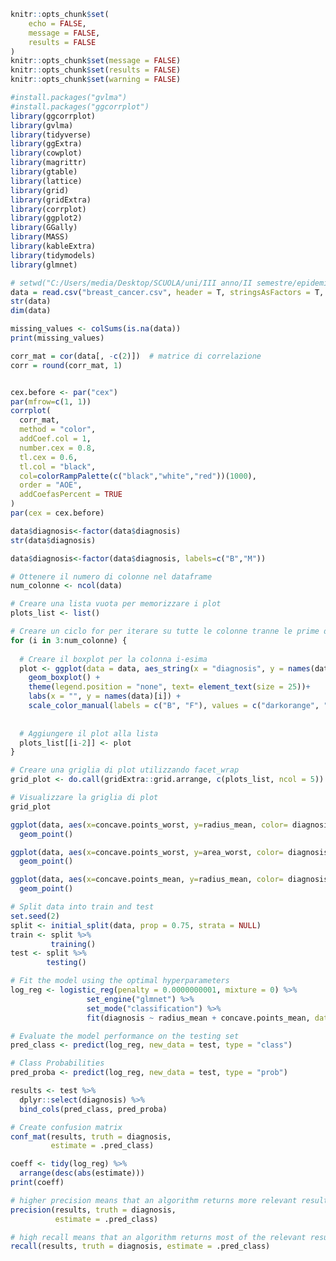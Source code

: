 ```r
knitr::opts_chunk$set(
	echo = FALSE,
	message = FALSE,
	results = FALSE
)
knitr::opts_chunk$set(message = FALSE)
knitr::opts_chunk$set(results = FALSE)
knitr::opts_chunk$set(warning = FALSE)
```

```r
#install.packages("gvlma")
#install.packages("ggcorrplot")
library(ggcorrplot)
library(gvlma)
library(tidyverse)
library(ggExtra)
library(cowplot)
library(magrittr)
library(gtable)
library(lattice)
library(grid)
library(gridExtra)
library(corrplot)
library(ggplot2)
library(GGally)
library(MASS)
library(kableExtra)
library(tidymodels)
library(glmnet)
```

```r
# setwd("C:/Users/media/Desktop/SCUOLA/uni/III anno/II semestre/epidemiology/progetto")
data = read.csv("breast_cancer.csv", header = T, stringsAsFactors = T, sep = ",")
str(data)
dim(data)
```

```r
missing_values <- colSums(is.na(data))
print(missing_values)
```

```r
corr_mat = cor(data[, -c(2)])  # matrice di correlazione
corr = round(corr_mat, 1)


cex.before <- par("cex")
par(mfrow=c(1, 1))
corrplot(
  corr_mat,
  method = "color",
  addCoef.col = 1,
  number.cex = 0.8,
  tl.cex = 0.6,
  tl.col = "black",
  col=colorRampPalette(c("black","white","red"))(1000),
  order = "AOE",
  addCoefasPercent = TRUE
)
par(cex = cex.before)
```

```r
data$diagnosis<-factor(data$diagnosis)
str(data$diagnosis)
```

```r
data$diagnosis<-factor(data$diagnosis, labels=c("B","M"))
```

```r
# Ottenere il numero di colonne nel dataframe
num_colonne <- ncol(data)

# Creare una lista vuota per memorizzare i plot
plots_list <- list()

# Creare un ciclo for per iterare su tutte le colonne tranne le prime due
for (i in 3:num_colonne) {
  
  # Creare il boxplot per la colonna i-esima
  plot <- ggplot(data = data, aes_string(x = "diagnosis", y = names(data)[i], color = "diagnosis")) + 
    geom_boxplot() +
    theme(legend.position = "none", text= element_text(size = 25))+
    labs(x = "", y = names(data)[i]) +
    scale_color_manual(labels = c("B", "F"), values = c("darkorange", "cyan4")) 
  
    
  # Aggiungere il plot alla lista
  plots_list[[i-2]] <- plot
}

# Creare una griglia di plot utilizzando facet_wrap
grid_plot <- do.call(gridExtra::grid.arrange, c(plots_list, ncol = 5))

# Visualizzare la griglia di plot
grid_plot
```

```r
ggplot(data, aes(x=concave.points_worst, y=radius_mean, color= diagnosis))+
  geom_point()
```

```r
ggplot(data, aes(x=concave.points_worst, y=area_worst, color= diagnosis))+
  geom_point()
```

```r
ggplot(data, aes(x=concave.points_mean, y=radius_mean, color= diagnosis))+
  geom_point()
```

```r
# Split data into train and test
set.seed(2)
split <- initial_split(data, prop = 0.75, strata = NULL)
train <- split %>% 
         training()
test <- split %>% 
        testing()
```

```r
# Fit the model using the optimal hyperparameters
log_reg <- logistic_reg(penalty = 0.0000000001, mixture = 0) %>%
                 set_engine("glmnet") %>%
                 set_mode("classification") %>%
                 fit(diagnosis ~ radius_mean + concave.points_mean, data = train)

# Evaluate the model performance on the testing set
pred_class <- predict(log_reg, new_data = test, type = "class")

# Class Probabilities
pred_proba <- predict(log_reg, new_data = test, type = "prob")

results <- test %>%
  dplyr::select(diagnosis) %>%
  bind_cols(pred_class, pred_proba)

# Create confusion matrix
conf_mat(results, truth = diagnosis,
         estimate = .pred_class)
```

```r
coeff <- tidy(log_reg) %>% 
  arrange(desc(abs(estimate)))
print(coeff)
```

```r
# higher precision means that an algorithm returns more relevant results than irrelevant ones
precision(results, truth = diagnosis,
          estimate = .pred_class)
```

```r
# high recall means that an algorithm returns most of the relevant results
recall(results, truth = diagnosis, estimate = .pred_class)
```
